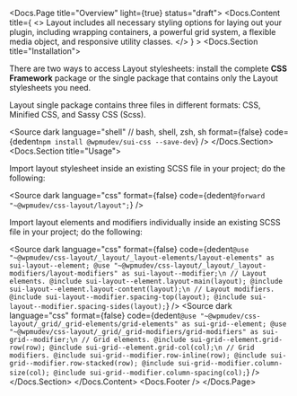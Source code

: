 
<Meta title="SUI/CSS Framework/Layout/Overview" />

<Docs.Page title="Overview" light={true} status="draft">
	<Docs.Content
		title={
			<>
				Layout includes all necessary styling options for laying out
				your plugin, including wrapping containers, a powerful grid
				system, a flexible media object, and responsive utility classes.
			</>
		}
	>
		<Docs.Section title="Installation">
			<p>
				There are two ways to access Layout stylesheets: install the
				complete <strong>CSS Framework</strong> package or the single
				package that contains only the Layout stylesheets you need.
			</p>
			<p>
				Layout single package contains three files in different formats:
				CSS, Minified CSS, and Sassy CSS (Scss).
			</p>
			<Source
				dark
				language="shell" // bash, shell, zsh, sh
				format={false}
				code={dedent`
npm install @wpmudev/sui-css --save-dev
				`}
			/>
		</Docs.Section>
		<Docs.Section title="Usage">
			<p>
				Import layout stylesheet inside an existing SCSS file in your
				project; do the following:
			</p>
			<Source
				dark
				language="css"
				format={false}
				code={dedent`
@forward "~@wpmudev/css-layout/layout";
				`}
			/>
			<p>
				Import layout elements and modifiers individually inside an
				existing SCSS file in your project; do the following:
			</p>
			<Source
				dark
				language="css"
				format={false}
				code={dedent`
@use "~@wpmudev/css-layout/_layout/_layout-elements/layout-elements" as sui-layout--element;
@use "~@wpmudev/css-layout/_layout/_layout-modifiers/layout-modifiers" as sui-layout--modifier;\n
// Layout elements.
@include sui-layout--element.layout-main(layout);
@include sui-layout--element.layout-content(layout);\n
// Layout modifiers.
@include sui-layout--modifier.spacing-top(layout);
@include sui-layout--modifier.spacing-sides(layout);
				`}
			/>
			<Source
				dark
				language="css"
				format={false}
				code={dedent`
@use "~@wpmudev/css-layout/_grid/_grid-elements/grid-elements" as sui-grid--element;
@use "~@wpmudev/css-layout/_grid/_grid-modifiers/grid-modifiers" as sui-grid--modifier;\n
// Grid elements.
@include sui-grid--element.grid-row(row);
@include sui-grid--element.grid-col(col);\n
// Grid modifiers.
@include sui-grid--modifier.row-inline(row);
@include sui-grid--modifier.row-stacked(row);
@include sui-grid--modifier.column-size(col);
@include sui-grid--modifier.column-spacing(col);
				`}
			/>
		</Docs.Section>
	</Docs.Content>
	<Docs.Footer />
</Docs.Page>
